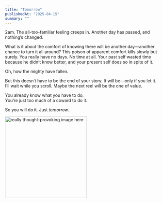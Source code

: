 ```yaml
---
title: "Tomorrow"
publishedAt: "2025-04-15"
summary: ""
---
```


2am. The all-too-familiar feeling creeps in. Another day has passed, and nothing’s changed.

What is it about the comfort of knowing there will be another day—another chance to turn it all around?
This poison of apparent comfort kills slowly but surely. You really have no days. No time at all.
Your past self wasted time because he didn’t know better, and your present self does so in spite of it.

Oh, how the mighty have fallen.

But this doesn’t have to be the end of your story.
It will be—only if you let it.  
I’ll wait while you scroll. Maybe the next reel will be the one of value.

You already know what you have to do.  
You’re just too much of a coward to do it.

So you will do it.
Just <em>tomorrow</em>.

<img
  src="/images/blog2.png"
  alt="really thought-provoking image here"
  width="270"
/>
<br></br>
